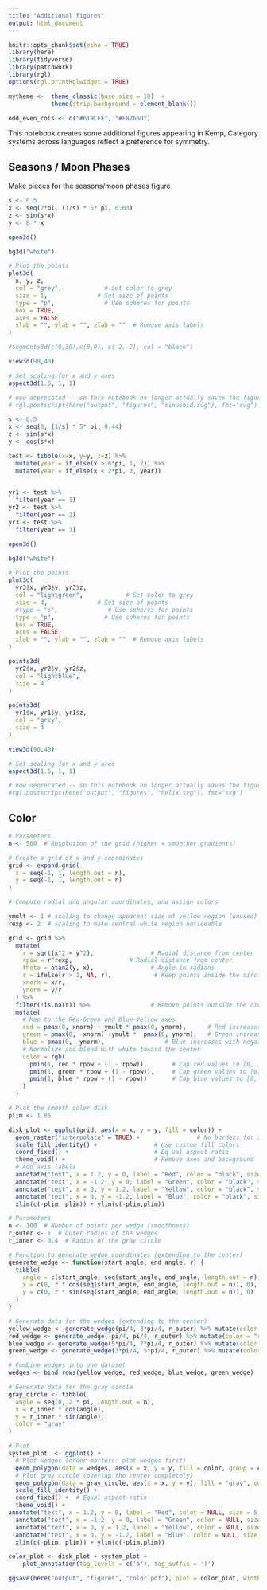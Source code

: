 ```yaml
---
title: "Additional figures"
output: html_document
---
```


```r
knitr::opts_chunk$set(echo = TRUE)
library(here)
library(tidyverse)
library(patchwork)
library(rgl)
options(rgl.printRglwidget = TRUE)

mytheme <-  theme_classic(base_size = 10)  +
            theme(strip.background = element_blank()) 

odd_even_cols <- c("#619CFF", "#F8766D")
```

This notebook creates some additional figures appearing in Kemp, Category systems across languages reflect a preference for symmetry.

## Seasons / Moon Phases
Make pieces for the seasons/moon phases figure

```r
s <- 0.5
x <- seq(2*pi, (1/s) * 5* pi, 0.03)
z <- sin(s*x)
y <- 0 * x

open3d()

bg3d("white")

# Plot the points
plot3d(
  x, y, z,
  col = "grey",            # Set color to grey
  size = 1,              # Set size of points
  type = "p",              # Use spheres for points
  box = TRUE,
  axes = FALSE,
  xlab = "", ylab = "", zlab = ""  # Remove axis labels
)

#segments3d(c(0,30),c(0,0), c(-2,-2), col = "black")

view3d(90,40)

# Set scaling for x and y axes
aspect3d(1.5, 1, 1)   

# now deprecated -- so this notebook no longer actually saves the figure
# rgl.postscript(here("output", "figures", "sinusoid.svg"), fmt="svg")
```

```r

s <- 0.5
x <- seq(0, (1/s) * 5* pi, 0.44)
z <- sin(s*x)
y <- cos(s*x)

test <- tibble(x=x, y=y, z=z) %>% 
  mutate(year = if_else(x > 6*pi, 1, 2)) %>% 
  mutate(year = if_else(x < 2*pi, 3, year)) 
  

yr1 <- test %>% 
  filter(year == 1)
yr2 <- test %>% 
  filter(year == 2)
yr3 <- test %>% 
  filter(year == 3)

open3d()

bg3d("white")

# Plot the points
plot3d(
  yr3$x, yr3$y, yr3$z,
  col = "lightgreen",            # Set color to grey
  size = 4,              # Set size of points
  #type = "s",              # Use spheres for points
  type = "p",              # Use spheres for points
  box = TRUE,
  axes = FALSE,
  xlab = "", ylab = "", zlab = ""  # Remove axis labels
)

points3d(
  yr2$x, yr2$y, yr2$z,
  col = "lightblue",
  size = 4
)

points3d(
  yr1$x, yr1$y, yr1$z,
  col = "grey",
  size = 4
)

view3d(90,40)

# Set scaling for x and y axes
aspect3d(1.5, 1, 1)   

# now deprecated -- so this notebook no longer actually saves the figure
#rgl.postscript(here("output", "figures", "helix.svg"), fmt="svg")

```

## Color

```r

# Parameters
n <- 500  # Resolution of the grid (higher = smoother gradients)

# Create a grid of x and y coordinates
grid <- expand.grid(
  x = seq(-1, 1, length.out = n),
  y = seq(-1, 1, length.out = n)
)

# Compute radial and angular coordinates, and assign colors

ymult <- 1 # scaling to change apparent size of yellow region (unused)
rexp <- 2  # scaling to make central white region noticeable

grid <- grid %>%
  mutate(
    r = sqrt(x^2 + y^2),                # Radial distance from center
    rpow = r^rexp,                # Radial distance from center
    theta = atan2(y, x),                # Angle in radians
    r = ifelse(r > 1, NA, r),            # Keep points inside the circle
    xnorm = x/r,
    ynorm = y/r
  ) %>%
  filter(!is.na(r)) %>%                 # Remove points outside the circle
  mutate(
    # Map to the Red-Green and Blue-Yellow axes
    red = pmax(0, xnorm) + ymult * pmax(0, ynorm),      # Red increases with positive x and yellow (positive y)
    green = pmax(0, -xnorm) +ymult *  pmax(0, ynorm),   # Green increases with negative x and yellow (positive y)
    blue = pmax(0, -ynorm),                 # Blue increases with negative y only
    # Normalize and blend with white toward the center
    color = rgb(
      pmin(1, red * rpow + (1 - rpow)),       # Cap red values to [0, 1]
      pmin(1, green * rpow + (1 - rpow)),     # Cap green values to [0, 1]
      pmin(1, blue * rpow + (1 - rpow))       # Cap blue values to [0, 1]
    )
  )

# Plot the smooth color disk
plim <- 1.85

disk_plot <- ggplot(grid, aes(x = x, y = y, fill = color)) +
  geom_raster("interpolate" = TRUE) +                # No borders for smooth look
  scale_fill_identity() +                # Use custom fill colors
  coord_fixed() +                        # Eq ual aspect ratio
  theme_void() +                         # Remove axes and background
  # Add axis labels
  annotate("text", x = 1.2, y = 0, label = "Red", color = "black", size = 3, hjust = 0) +
  annotate("text", x = -1.2, y = 0, label = "Green", color = "black", size = 3, hjust = 1) +
  annotate("text", x = 0, y = 1.2, label = "Yellow", color = "black", size = 3, vjust = 0) +
  annotate("text", x = 0, y = -1.2, label = "Blue", color = "black", size = 3, vjust = 1) +
  xlim(c(-plim, plim)) + ylim(c(-plim,plim))

```

```r
# Parameters
n <- 100  # Number of points per wedge (smoothness)
r_outer <- 1  # Outer radius of the wedges
r_inner <- 0.4  # Radius of the gray circle

# Function to generate wedge coordinates (extending to the center)
generate_wedge <- function(start_angle, end_angle, r) {
  tibble(
    angle = c(start_angle, seq(start_angle, end_angle, length.out = n), end_angle),
    x = c(0, r * cos(seq(start_angle, end_angle, length.out = n)), 0),
    y = c(0, r * sin(seq(start_angle, end_angle, length.out = n)), 0)
  )
}

# Generate data for the wedges (extending to the center)
yellow_wedge <- generate_wedge(pi/4, 3*pi/4, r_outer) %>% mutate(color = "yellow")
red_wedge <- generate_wedge(-pi/4, pi/4, r_outer) %>% mutate(color = "red")
blue_wedge <- generate_wedge(5*pi/4, 7*pi/4, r_outer) %>% mutate(color = "blue")
green_wedge <- generate_wedge(3*pi/4, 5*pi/4, r_outer) %>% mutate(color = "green")

# Combine wedges into one dataset
wedges <- bind_rows(yellow_wedge, red_wedge, blue_wedge, green_wedge)

# Generate data for the gray circle
gray_circle <- tibble(
  angle = seq(0, 2 * pi, length.out = n),
  x = r_inner * cos(angle),
  y = r_inner * sin(angle),
  color = "gray"
)

# Plot
system_plot  <- ggplot() +
  # Plot wedges (order matters: plot wedges first)
  geom_polygon(data = wedges, aes(x = x, y = y, fill = color, group = color), color = NA) +
  # Plot gray circle (overlap the center completely)
  geom_polygon(data = gray_circle, aes(x = x, y = y), fill = "gray", color = "gray") +
  scale_fill_identity() +
  coord_fixed() +  # Equal aspect ratio
  theme_void() +
annotate("text", x = 1.2, y = 0, label = "Red", color = NULL, size = 5, hjust = 0) +
  annotate("text", x = -1.2, y = 0, label = "Green", color = NULL, size = 5, hjust = 1) +
  annotate("text", x = 0, y = 1.2, label = "Yellow", color = NULL, size = 5, vjust = 0) +
  annotate("text", x = 0, y = -1.2, label = "Blue", color = NULL, size = 5, vjust = 1) +
  xlim(c(-plim, plim)) + ylim(c(-plim,plim))

color_plot <- disk_plot + system_plot +
    plot_annotation(tag_levels = c('a'), tag_suffix = ')')

ggsave(here("output", "figures", "color.pdf"), plot = color_plot, width = 4,height = 2)
```
